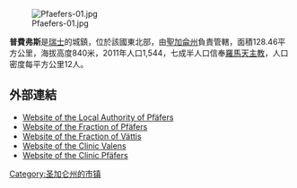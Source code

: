 [[Image:Pfaefers-01.jpg|right]]

'''普費弗斯'''是[[瑞士|瑞士]]的城鎮，位於該國東北部，由[[聖加侖州|聖加侖州]]負責管轄，面積128.46平方公里，海拔高度840米，2011年人口1,544，七成半人口信奉[[羅馬天主教|羅馬天主教]]，人口密度每平方公里12人。

==外部連結==
*[https://web.archive.org/web/20131209213631/http://www.pfaefers.ch/ Website of the Local Authority of Pfäfers]
*[http://mitglied.lycos.de/Ortsgemeinde/ Website of the Fraction of Pfäfers] {{Webarchive|url=https://archive.today/20130105202940/http://mitglied.lycos.de/Ortsgemeinde/ |date=2013-01-05 }}
*[http://www.vaettis.ch Website of the Fraction of Vättis] {{Wayback|url=http://www.vaettis.ch/ |date=20200320121342 }}
*[http://www.klinik-valens.ch Website of the Clinic Valens] {{Wayback|url=http://www.klinik-valens.ch/ |date=20121115033618 }}
*[https://web.archive.org/web/20071026202037/http://www.psychiatrie-sued.ch/ Website of the Clinic Pfäfers]

{{Switzerland-geo-stub}}
[[Category:圣加仑州的市镇|Category:圣加仑州的市镇]]